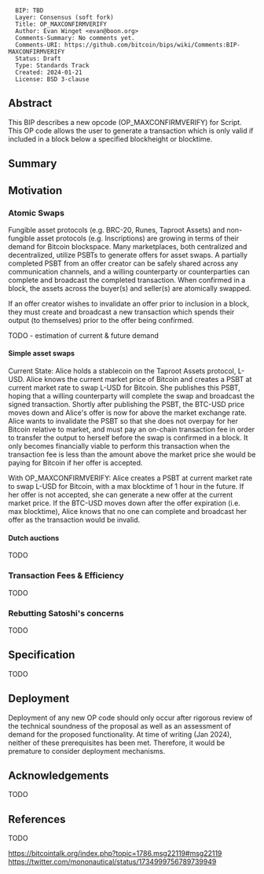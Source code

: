 <pre>
  BIP: TBD
  Layer: Consensus (soft fork)
  Title: OP_MAXCONFIRMVERIFY
  Author: Evan Winget <evan@boon.org>
  Comments-Summary: No comments yet.
  Comments-URI: https://github.com/bitcoin/bips/wiki/Comments:BIP-MAXCONFIRMVERIFY
  Status: Draft
  Type: Standards Track
  Created: 2024-01-21
  License: BSD 3-clause
</pre>

==Abstract==

This BIP describes a new opcode (OP_MAXCONFIRMVERIFY) for Script. This OP code allows the user to generate a transaction which is only valid if included in a block below a specified blockheight or blocktime.


==Summary==




==Motivation==

===Atomic Swaps===

Fungible asset protocols (e.g. BRC-20, Runes, Taproot Assets) and non-fungible asset protocols (e.g. Inscriptions) are growing in terms of their demand for Bitcoin blockspace. Many marketplaces, both centralized and decentralized, utilize PSBTs to generate offers for asset swaps. A partially completed PSBT from an offer creator can be safely shared across any communication channels, and a willing counterparty or counterparties can complete and broadcast the completed transaction. When confirmed in a block, the assets across the buyer(s) and seller(s) are atomically swapped.

If an offer creator wishes to invalidate an offer prior to inclusion in a block, they must create and broadcast a new transaction which spends their output (to themselves) prior to the offer being confirmed.

TODO - estimation of current & future demand

====Simple asset swaps====

Current State:
Alice holds a stablecoin on the Taproot Assets protocol, L-USD. Alice knows the current market price of Bitcoin and creates a PSBT at current market rate to swap L-USD for Bitcoin. She publishes this PSBT, hoping that a willing counterparty will complete the swap and broadcast the signed transaction. Shortly after publishing the PSBT, the BTC-USD price moves down and Alice's offer is now for above the market exchange rate. Alice wants to invalidate the PSBT so that she does not overpay for her Bitcoin relative to market, and must pay an on-chain transaction fee in order to transfer the output to herself before the swap is confirmed in a block. It only becomes financially viable to perform this transaction when the transaction fee is less than the amount above the market price she would be paying for Bitcoin if her offer is accepted.

With OP_MAXCONFIRMVERIFY:
Alice creates a PSBT at current market rate to swap L-USD for Bitcoin, with a max blocktime of 1 hour in the future. If her offer is not accepted, she can generate a new offer at the current market price. If the BTC-USD moves down after the offer expiration (i.e. max blocktime), Alice knows that no one can complete and broadcast her offer as the transaction would be invalid.

====Dutch auctions====
TODO


===Transaction Fees & Efficiency===

TODO


===Rebutting Satoshi's concerns===

TODO


==Specification==

TODO


==Deployment==

Deployment of any new OP code should only occur after rigorous review of the technical soundness of the proposal as well as an assessment of demand for the proposed functionality. At time of writing (Jan 2024), neither of these prerequisites has been met. Therefore, it would be premature to consider deployment mechanisms.


==Acknowledgements==

TODO


==References==

TODO

https://bitcointalk.org/index.php?topic=1786.msg22119#msg22119
https://twitter.com/mononautical/status/1734999756789739949

